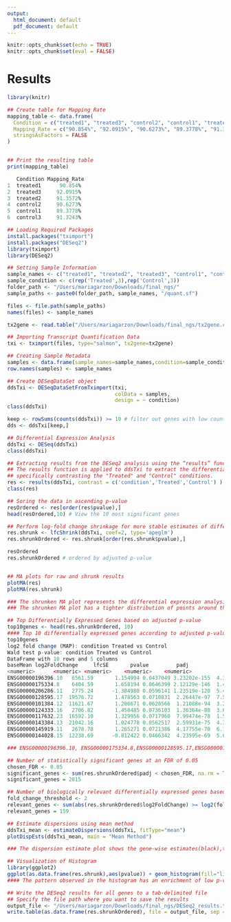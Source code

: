 ```yaml
---
output:
  html_document: default
  pdf_document: default
---
```


```r
knitr::opts_chunk$set(echo = TRUE)
knitr::opts_chunk$set(eval = FALSE)
```

# Results 

```r

library(knitr)

## Create table for Mapping Rate
mapping_table <- data.frame(
  Condition = c("treated1", "treated3", "control2", "control1", "treated2", "control3"),
  Mapping_Rate = c("90.854%", "92.0915%", "90.6273%", "89.3778%", "91.3572%", "91.3243%"),
  stringsAsFactors = FALSE
)


## Print the resulting table
print(mapping_table)

   Condition Mapping_Rate
1  treated1      90.854%
2  treated3     92.0915%
3  treated2     91.3572%
4  control2     90.6273%
5  control1     89.3778%
6  control3     91.3243%

## Loading Required Packages
install.packages("tximport")
install.packages("DESeq2")
library(tximport)
library(DESeq2)

## Setting Sample Information
sample_names <- c("treated1", "treated2", "treated3", "control1", "control2", "control3")
sample_condition <- c(rep('Treated',3),rep('Control',3))
folder_path <- "/Users/mariagarzon/Downloads/final_ngs/"
sample_paths <- paste0(folder_path, sample_names, "/quant.sf")

files <- file.path(sample_paths)
names(files) <- sample_names

tx2gene <- read.table("/Users/mariagarzon/Downloads/final_ngs/tx2gene.csv",header=F,sep=",") ## CSV file containing transcript-to-gene mapping information.

## Importing Transcript Quantification Data
txi <- tximport(files, type="salmon", tx2gene=tx2gene)

## Creating Sample Metadata
samples <- data.frame(sample_names=sample_names,condition=sample_condition)
row.names(samples) <- sample_names

## Create DESeqDataSet object
ddsTxi <- DESeqDataSetFromTximport(txi,
                                   colData = samples,
                                   design = ~ condition)
class(ddsTxi)

keep <- rowSums(counts(ddsTxi)) >= 10 # filter out genes with low counts
dds <- ddsTxi[keep,]

## Differential Expression Analysis
ddsTxi <- DESeq(ddsTxi)
class(ddsTxi)

## Extracting results from the DESeq2 analysis using the “results” function.
## The results function is applied to ddsTxi to extract the differential expression results, 
## specifically contrasting the "Treated" and "Control" conditions.
res <- results(ddsTxi, contrast = c('condition','Treated','Control') )
class(res) 

## Soring the data in ascending p-value
resOrdered <- res[order(res$pvalue),] 
head(resOrdered,10) # View the 10 most significant genes

## Perform log-fold change shrinkage for more stable estimates of differential expression
res.shrunk <- lfcShrink(ddsTxi, coef=2, type='apeglm')
res.shrunkOrdered <- res.shrunk[order(res.shrunk$pvalue),]

resOrdered
res.shrunkOrdered # ordered by adjusted p-value


## MA plots for raw and shrunk results 
plotMA(res)
plotMA(res.shrunk)

### The shrunken MA plot represents the differential expression analysis with log-fold change shrinkage, which helps to stabilize the estimates of differential expression.
### The shrunken MA plot has a tighter distribution of points around the center line compared to the raw MA plot.

## Top Differentially Expressed Genes based on adjusted p-value
top10genes <- head(res.shrunkOrdered, 10)
#### Top 10 differentially expressed genes according to adjusted p-value 
top10genes
log2 fold change (MAP): condition Treated vs Control 
Wald test p-value: condition Treated vs Control 
DataFrame with 10 rows and 5 columns
baseMean log2FoldChange     lfcSE       pvalue         padj
<numeric>      <numeric> <numeric>    <numeric>    <numeric>
ENSG00000196396.10   6561.59       1.154994 0.0437049 3.23202e-155  4.30279e-151
ENSG00000175334.8    6404.59       1.658194 0.0646399 2.12129e-146  1.41204e-142
ENSG00000206286.11   2775.24      -1.384980 0.0596141 1.23519e-120  5.48135e-117
ENSG00000128595.17  19576.72       1.478563 0.0710831  2.26447e-97  7.53672e-94
ENSG00000101384.12  11621.67       1.286671 0.0628566  1.21088e-94  3.22408e-91
ENSG00000124333.16   2706.82       1.458485 0.0736103  1.36364e-88  3.02568e-85
ENSG00000117632.23  16592.10       1.329956 0.0717960  7.99474e-78  1.52049e-74
ENSG00000143384.13  21042.16       1.024778 0.0562517  2.59931e-75  4.32558e-72
ENSG00000145919.11   2678.78       1.265271 0.0721386  4.17755e-70  6.17952e-67
ENSG00000144028.15  12238.69      -0.812422 0.0466342  4.23595e-69  5.63932e-66

### ENSG00000196396.10, ENSG00000175334.8,ENSG00000128595.17,ENSG00000101384.12, and ENSG00000124333.16,ENSG00000117632.23, all have a large log fold-change and an extremely small adjusted p-value, indicating a significant and substantial difference in expression between the treated and control conditions. ENSG00000206286.11  has a moderate negative log fold-change and a very small adjusted p-value. Although it has a significant statistical difference between the treated and control conditions, further examination is required. ENSG00000143384.13 and ENSG00000145919.11 have a moderate negative log fold-change and a very small adjusted p-value. Although it has a significant statistical difference between the treated and control conditions, further examination is required to determine its biological relevance.

## Number of statistically significant genes at an FDR of 0.05
chosen_FDR <- 0.05
significant_genes <- sum(res.shrunkOrdered$padj < chosen_FDR, na.rm = TRUE)
significant_genes = 2815

## Number of biologically relevant differentially expressed genes based ontwo-fold change in gene expression
fold_change_threshold <- 2
relevant_genes <- sum(abs(res.shrunkOrdered$log2FoldChange) >= log2(fold_change_threshold), na.rm = TRUE)
relevant_genes = 159

## Estimate dispersions using mean method
ddsTxi_mean <- estimateDispersions(ddsTxi, fitType="mean")
plotDispEsts(ddsTxi_mean, main = "Mean Method")

### The dispersion estimate plot shows the gene-wise estimates(black),the fitted values(red),and the final maximuma posteriori estimates used in testing(blue). The red line in the dispersion plot is straight horizontally and doesn't curve, it indicates that the mean-dispersion relationship is not  varying across the range of mean expression values. In other words, the dispersion estimates are relatively stable and consistent across different expression levels.

## Visualization of Histogram
library(ggplot2)
ggplot(as.data.frame(res.shrunk),aes(pvalue)) + geom_histogram(fill="light blue",color='black')
#### The pattern observed in the histogram has an enrichment of low p-values.  This is the expected result if there is a large class of differentially  expressed genes between treatment and control. This suggests that knockout of the genn does affect gene expression as shown with the low p-values (rejecting the null hypothesis that sugar composition does not affect gene expression). This shows that certain genes are differentially expressed between control and treatment

## Write the DESeq2 results for all genes to a tab-delimited file
## Specify the file path where you want to save the results
output_file <- "/Users/mariagarzon/Downloads/final_ngs/DESeq2_results.txt"
write.table(as.data.frame(res.shrunkOrdered), file = output_file, sep = "\t", quote = FALSE, row.names = FALSE)
```